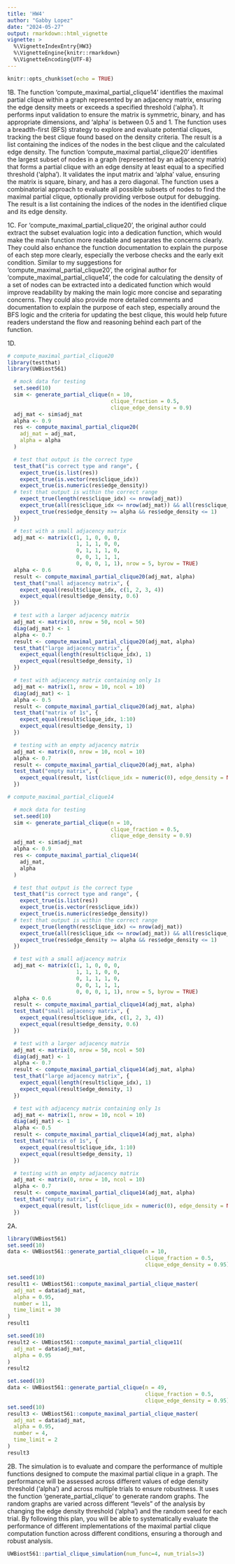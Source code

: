 ```yaml
---
title: 'HW4'
author: "Gabby Lopez"
date: "2024-05-27"
output: rmarkdown::html_vignette
vignette: >
  %\VignetteIndexEntry{HW3}
  %\VignetteEngine{knitr::rmarkdown}
  %\VignetteEncoding{UTF-8}
---
```


```r
knitr::opts_chunk$set(echo = TRUE)
```
1B. The function 'compute_maximal_partial_clique14' identifies the maximal partial clique within a graph represented by an adjacency matrix, ensuring the edge density meets or exceeds a specified threshold ('alpha'). It performs input validation to ensure the matrix is symmetric, binary, and has appropriate dimensions, and 'alpha' is between 0.5 and 1. The function uses a breadth-first (BFS) strategy to explore and evaluate potential cliques, tracking the best clique found based on the density criteria. The result is a list containing the indices of the nodes in the best clique and the calculated edge density. The function 'compute_maximal partial_clique20' identifies the largest subset of nodes in a graph (represented by an adjacency matrix) that forms a partial clique with an edge density at least equal to a specified threshold ('alpha'). It validates the input matrix and 'alpha' value, ensuring the matrix is square, binary, and has a zero diagonal. The function uses a combinatorial approach to evaluate all possible subsets of nodes to find the maximal partial clique, optionally providing verbose output for debugging. The result is a list containing the indices of the nodes in the identified clique and its edge density.

1C. For 'compute_maximal_partial_clique20', the original author could extract the subset evaluation logic into a dedication function, which would make the main function more readable and separates the concerns clearly. They could also enhance the function documentation to explain the purpose of each step more clearly, especially the verbose checks and the early exit condition. Similar to my suggestions for 'compute_maximal_partial_clique20', the original author for 'compute_maximal_partial_clique14', the code for calculating the density of a set of nodes can be extracted into a dedicated function which would improve readability by making the main logic more concise and separating concerns. They could also provide more detailed comments and documentation to explain the purpose of each step, especially around the BFS logic and the criteria for updating the best clique, this would help future readers understand the flow and reasoning behind each part of the function.

1D.
```r
# compute_maximal_partial_clique20
library(testthat)
library(UWBiost561)

  # mock data for testing
  set.seed(10)
  sim <- generate_partial_clique(n = 10,
                                 clique_fraction = 0.5,
                                 clique_edge_density = 0.9)
  adj_mat <- sim$adj_mat
  alpha <- 0.9
  res <- compute_maximal_partial_clique20(
    adj_mat = adj_mat,
    alpha = alpha
  )

  # test that output is the correct type
  test_that("is correct type and range", {
    expect_true(is.list(res))
    expect_true(is.vector(res$clique_idx))
    expect_true(is.numeric(res$edge_density))
  # test that output is within the correct range
    expect_true(length(res$clique_idx) <= nrow(adj_mat))
    expect_true(all(res$clique_idx <= nrow(adj_mat)) && all(res$clique_idx > 0))
    expect_true(res$edge_density >= alpha && res$edge_density <= 1)
  })

  # test with a small adjacency matrix
  adj_mat <- matrix(c(1, 1, 0, 0, 0,
                      1, 1, 1, 0, 0,
                      0, 1, 1, 1, 0,
                      0, 0, 1, 1, 1,
                      0, 0, 0, 1, 1), nrow = 5, byrow = TRUE)
  alpha <- 0.6
  result <- compute_maximal_partial_clique20(adj_mat, alpha)
  test_that("small adjacency matrix", {
    expect_equal(result$clique_idx, c(1, 2, 3, 4))
    expect_equal(result$edge_density, 0.6)
  })

  # test with a larger adjacency matrix
  adj_mat <- matrix(0, nrow = 50, ncol = 50)
  diag(adj_mat) <- 1
  alpha <- 0.7
  result <- compute_maximal_partial_clique20(adj_mat, alpha)
  test_that("large adjacency matrix", {
    expect_equal(length(result$clique_idx), 1)
    expect_equal(result$edge_density, 1)
  })

  # test with adjacency matrix containing only 1s
  adj_mat <- matrix(1, nrow = 10, ncol = 10)
  diag(adj_mat) <- 1
  alpha <- 0.5
  result <- compute_maximal_partial_clique20(adj_mat, alpha)
  test_that("matrix of 1s", {
    expect_equal(result$clique_idx, 1:10)
    expect_equal(result$edge_density, 1)
  })

  # testing with an empty adjacency matrix
  adj_mat <- matrix(0, nrow = 10, ncol = 10)
  alpha <- 0.7
  result <- compute_maximal_partial_clique20(adj_mat, alpha)
  test_that("empty matrix", {
    expect_equal(result, list(clique_idx = numeric(0), edge_density = NA))
  })
```

```r
# compute_maximal_partial_clique14

  # mock data for testing
  set.seed(10)
  sim <- generate_partial_clique(n = 10,
                                 clique_fraction = 0.5,
                                 clique_edge_density = 0.9)
  adj_mat <- sim$adj_mat
  alpha <- 0.9
  res <- compute_maximal_partial_clique14(
    adj_mat,
    alpha
  )

  # test that output is the correct type
  test_that("is correct type and range", {
    expect_true(is.list(res))
    expect_true(is.vector(res$clique_idx))
    expect_true(is.numeric(res$edge_density))
  # test that output is within the correct range
    expect_true(length(res$clique_idx) <= nrow(adj_mat))
    expect_true(all(res$clique_idx <= nrow(adj_mat)) && all(res$clique_idx > 0))
    expect_true(res$edge_density >= alpha && res$edge_density <= 1)
  })

  # test with a small adjacency matrix
  adj_mat <- matrix(c(1, 1, 0, 0, 0,
                      1, 1, 1, 0, 0,
                      0, 1, 1, 1, 0,
                      0, 0, 1, 1, 1,
                      0, 0, 0, 1, 1), nrow = 5, byrow = TRUE)
  alpha <- 0.6
  result <- compute_maximal_partial_clique14(adj_mat, alpha)
  test_that("small adjacency matrix", {
    expect_equal(result$clique_idx, c(1, 2, 3, 4))
    expect_equal(result$edge_density, 0.6)
  })

  # test with a larger adjacency matrix
  adj_mat <- matrix(0, nrow = 50, ncol = 50)
  diag(adj_mat) <- 1
  alpha <- 0.7
  result <- compute_maximal_partial_clique14(adj_mat, alpha)
  test_that("large adjacency matrix", {
    expect_equal(length(result$clique_idx), 1)
    expect_equal(result$edge_density, 1)
  })

  # test with adjacency matrix containing only 1s
  adj_mat <- matrix(1, nrow = 10, ncol = 10)
  diag(adj_mat) <- 1
  alpha <- 0.5
  result <- compute_maximal_partial_clique14(adj_mat, alpha)
  test_that("matrix of 1s", {
    expect_equal(result$clique_idx, 1:10)
    expect_equal(result$edge_density, 1)
  })

  # testing with an empty adjacency matrix
  adj_mat <- matrix(0, nrow = 10, ncol = 10)
  alpha <- 0.7
  result <- compute_maximal_partial_clique14(adj_mat, alpha)
  test_that("empty matrix", {
    expect_equal(result, list(clique_idx = numeric(0), edge_density = NA))
  })
```
2A.
```r
library(UWBiost561)
set.seed(10)
data <- UWBiost561::generate_partial_clique(n = 10, 
                                            clique_fraction = 0.5,
                                            clique_edge_density = 0.95)

set.seed(10)
result1 <- UWBiost561::compute_maximal_partial_clique_master(
  adj_mat = data$adj_mat, 
  alpha = 0.95, 
  number = 11, 
  time_limit = 30
)
result1

set.seed(10)
result2 <- UWBiost561::compute_maximal_partial_clique11(
  adj_mat = data$adj_mat, 
  alpha = 0.95
)
result2

set.seed(10)
data <- UWBiost561::generate_partial_clique(n = 49, 
                                            clique_fraction = 0.5,
                                            clique_edge_density = 0.95)
set.seed(10)
result3 <- UWBiost561::compute_maximal_partial_clique_master(
  adj_mat = data$adj_mat, 
  alpha = 0.95, 
  number = 4, 
  time_limit = 2
)
result3

```
2B. The simulation is to evaluate and compare the performance of multiple functions designed to compute the maximal partial clique in a graph. The performance will be assessed across different values of edge density threshold ('alpha') and across multiple trials to ensure robustness. It uses the function 'generate_partial_clique' to generate random graphs. The random graphs are varied across different "levels" of the analysis by changing the edge density threshold ('alpha') and the random seed for each trial. By following this plan, you will be able to systematically evaluate the performance of different implementations of the maximal partial clique computation function across different conditions, ensuring a thorough and robust analysis.
```r
UWBiost561::partial_clique_simulation(num_func=4, num_trials=3)
```
